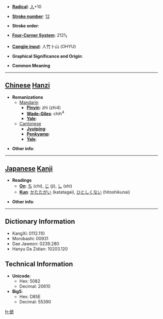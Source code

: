 * '''[[Wiktionary:Chinese radical index| Radical]]''': [[Wiktionary:Chinese radical index 人|人]]+10

* '''[[Wiktionary:Chinese total strokes index|Stroke number]]''': [[Wiktionary:Chinese total strokes index 12|12]]

* '''Stroke order''': 

* '''[[Wiktionary:Chinese four corner index|Four-Corner System]]''': 2121<sub>1</sub>

* '''[[Wiktionary:Chinese Cangjie index|Cangjie input]]''': 人竹卜山 (OHYU)

* '''Graphical Significance and Origin''': 

* '''Common Meaning'''

----

== [[Chinese]] [[Hanzi]] ==

* '''Romanizations'''
** [[Mandarin]]
*** '''[[Pinyin]]''': zhì (zhi4)
*** '''[[Wade-Giles]]''': chih<sup>4</sup>
*** '''[[Yale]]''': 
**[[Cantonese]]
***'''[[Jyutping]]''':
***'''[[Penkyamp]]''': 
***'''[[Yale]]''': 

* '''Other info''': 

----

== [[Japanese]] [[Kanji]] ==

* '''Readings'''
** '''[[On]]''': [[ち]] (chi), [[じ]] (ji), [[し]] (shi)
** '''[[Kun]]''': [[かたたがい]] (katatagai), [[ひとしくない]] (hitoshikunai)

* '''Other info''':  

----

== Dictionary Information ==

* KangXi: 0112.110
* Morobashi: 00931
* Dae Jaweon: 0239.280
* Hanyu Da Zidian: 10203.120

== Technical Information ==

* '''Unicode''':
** Hex: 5082
** Decimal: 20610
* '''Big5''':
** Hex: D85E
** Decimal: 55390

[[fr:傂]]